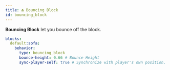 ```yaml
---
title: ⏏️ Bouncing Block
id: bouncing_block
---
```


**Bouncing Block** let you bounce off the block.

```yml
blocks:
  default:sofa:
    behavior:
      type: bouncing_block
      bounce-height: 0.66 # Bounce Height
      sync-player-self: true # Synchronize with player's own position. If the block you're using already has bounce functionality, set this to false
```
